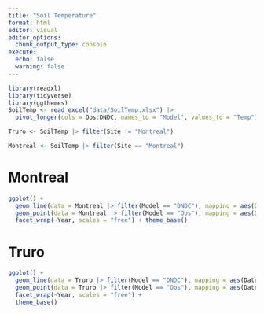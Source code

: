 ```yaml
---
title: "Soil Temperature"
format: html
editor: visual
editor_options: 
  chunk_output_type: console
execute: 
  echo: false
  warning: false
---
```


```r
library(readxl)
library(tidyverse)
library(ggthemes)
SoilTemp <- read_excel("data/SoilTemp.xlsx") |> 
  pivot_longer(cols = Obs:DNDC, names_to = "Model", values_to = "Temp")

Truro <- SoilTemp |> filter(Site != "Montreal")

Montreal <- SoilTemp |> filter(Site == "Montreal")
```

# Montreal
```r
ggplot() +
  geom_line(data = Montreal |> filter(Model == "DNDC"), mapping = aes(Date, Temp), geom = "line", col = "red") +
  geom_point(data = Montreal |> filter(Model == "Obs"), mapping = aes(Date, Temp), geom = "point") +
  facet_wrap(~Year, scales = "free") + theme_base()
```

# Truro
```r
ggplot() +
  geom_line(data = Truro |> filter(Model == "DNDC"), mapping = aes(Date, Temp), geom = "line", col = "red") +
  geom_point(data = Truro |> filter(Model == "Obs"), mapping = aes(Date, Temp), geom = "point") +
  facet_wrap(~Year, scales = "free") +
  theme_base()
```
